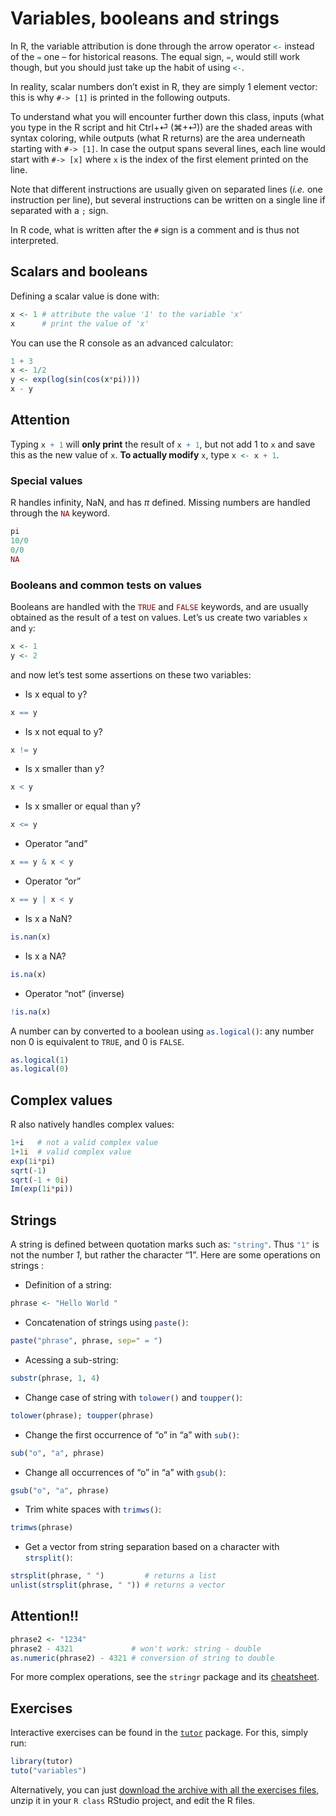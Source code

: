# Variables, booleans and strings

In R, the variable attribution is done through the arrow operator `<-`{.R} instead of the `=`{.R} one – for historical reasons. The equal sign, `=`{.R}, would still work though, but you should just take up the habit of using `<-`{.R}.

In reality, scalar numbers don't exist in R, they are simply 1 element vector: this is why `#-> [1]` is printed in the following outputs.

To understand what you will encounter further down this class, inputs (what you type in the R script and hit Ctrl+⏎ (⌘+⏎)) are the shaded areas with syntax coloring, while outputs (what R returns) are the area underneath starting with `#-> [1]`. In case the output spans several lines, each line would start with `#-> [x]` where `x` is the index of the first element printed on the line.

:::{.callout-note} 

Note that different instructions are usually given on separated lines (*i.e.* one instruction per line), but several instructions can be written on a single line if separated with a `;` sign. 

In R code, what is written after the `#` sign is a comment and is thus not interpreted.
:::

## Scalars and booleans

Defining a scalar value is done with:
```r
x <- 1 # attribute the value '1' to the variable 'x'
x      # print the value of 'x'
```

You can use the R console as an advanced calculator:
```r
1 + 3
x <- 1/2
y <- exp(log(sin(cos(x*pi))))
x - y
```

:::{.callout-warning}
## Attention 
Typing `x + 1`{.R} will **only print** the result of `x + 1`{.R}, but not add 1 to `x` and save this as the new value of `x`. **To actually modify** `x`, type `x <- x + 1`{.R}.
:::

### Special values
R handles infinity, NaN, and has $\pi$ defined. Missing numbers are handled through the `NA`{.R} keyword.

```r
pi
10/0
0/0
NA
```

### Booleans and common tests on values

Booleans are handled with the `TRUE`{.R} and `FALSE`{.R} keywords, and are usually obtained as the result of a test on values. Let's us create two variables `x` and `y`:

```r
x <- 1
y <- 2
```
and now let's test some assertions on these two variables:

- Is x equal to y?
```r
x == y
```

- Is x not equal to y?
```r
x != y
```

- Is x smaller than y?
```r
x < y 
```

- Is x smaller or equal than y?
```r
x <= y
```

- Operator "and"
```r
x == y & x < y 
```

- Operator "or"
```r
x == y | x < y 
```

- Is x a NaN?
```r
is.nan(x)
```

- Is x a NA?
```r
is.na(x)
```

- Operator "not" (inverse)
```r
!is.na(x)
```

A number can by converted to a boolean using `as.logical()`{.R}: any number non 0 is equivalent to `TRUE`, and 0 is `FALSE`.
```r
as.logical(1)
as.logical(0)
```


:::{.callout-note collapse="true"}
## Complex values
R also natively handles complex values:
```r
1+i   # not a valid complex value
1+1i  # valid complex value
exp(1i*pi)
sqrt(-1)
sqrt(-1 + 0i)
Im(exp(1i*pi))
```
:::



## Strings

A string is defined between quotation marks such as: `"string"`{.R}. Thus `"1"`{.R} is not the number *1*, but rather the character "1". Here are some operations on strings :

- Definition of a string:
```r
phrase <- "Hello World " 
```

- Concatenation of strings using `paste()`{.R}:
```r
paste("phrase", phrase, sep=" = ")
```

- Acessing a sub-string:
```r
substr(phrase, 1, 4)
```

- Change case of string with `tolower()`{.R} and `toupper()`{.R}:
```r
tolower(phrase); toupper(phrase)
```

- Change the first occurrence of "o" in "a" with `sub()`{.R}:
```r
sub("o", "a", phrase)
```

- Change all occurrences of "o" in "a" with `gsub()`{.R}:
```r
gsub("o", "a", phrase)
```

- Trim white spaces with `trimws()`{.R}:
```r
trimws(phrase)
```

- Get a vector from string separation based on a character with `strsplit()`{.R}:
```r
strsplit(phrase, " ")         # returns a list
unlist(strsplit(phrase, " ")) # returns a vector
```

:::{.callout-warning}
## Attention!!
```r
phrase2 <- "1234"
phrase2 - 4321             # won't work: string - double
as.numeric(phrase2) - 4321 # conversion of string to double
```
:::

For more complex operations, see the `stringr` package and its [cheatsheet](https://github.com/rstudio/cheatsheets/blob/main/strings.pdf).

## Exercises {#exo-variables}


Interactive exercises can be found in the [`tutor`](https://colinbousige.github.io/tutor/) package. For this, simply run:

```r
library(tutor)
tuto("variables")
```

Alternatively, you can just <a href="Data/exo-in-class.zip" download target="_blank">download the archive with all the exercises files</a>, unzip it in your `R class` RStudio project, and edit the R files.

<br>
<br>
<br>
<br>
<br>

